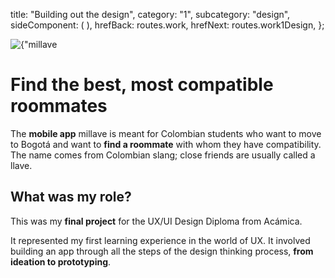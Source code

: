 
  title: "Building out the design",
  category: "1",
  subcategory: "design",
  sideComponent: (
    <NandoSideImage
      src={nandoAssets.MockupMillave1}
      alt="millave"
      priority
      placeholder="blur"
    />
  ),
  hrefBack: routes.work,
  hrefNext: routes.work1Design,
};

<div className="flex flex-col gap-8">
  <Image src={nandoAssets.LogoMillave} alt={"millave logo"} />

# Find the best, most compatible roommates

</div>

<PillContainer labels={workLabels.work1} />

The **mobile app** millave is meant for Colombian students who want to move
to Bogotá and want to **find a roommate** with whom they have
compatibility. The name comes from Colombian slang; close friends are usually
called a llave.

## What was my role?

This was my **final project** for the UX/UI Design Diploma from Acámica.

It represented my first learning experience in the world of UX. It involved
building an app through all the steps of the design thinking process, **from ideation to prototyping**.

